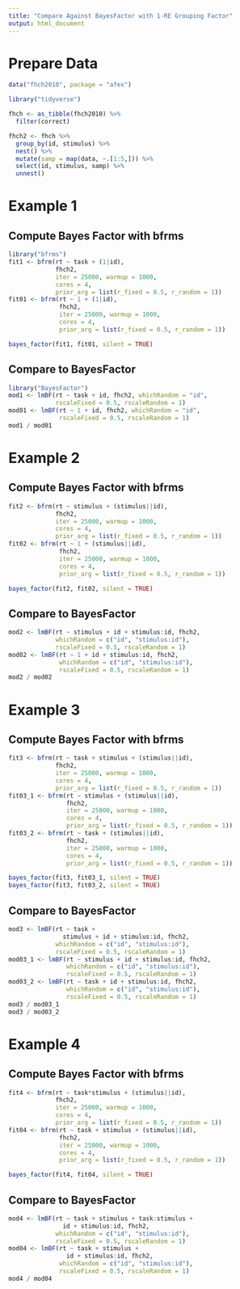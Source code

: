 ```yaml
---
title: "Compare Against BayesFactor with 1-RE Grouping Factor"
output: html_document
---
```


# Prepare Data

```r
data("fhch2010", package = "afex")

library("tidyverse")

fhch <- as_tibble(fhch2010) %>% 
  filter(correct)

fhch2 <- fhch %>% 
  group_by(id, stimulus) %>% 
  nest() %>% 
  mutate(samp = map(data, ~.[1:5,])) %>% 
  select(id, stimulus, samp) %>% 
  unnest()
```

# Example 1
## Compute Bayes Factor with bfrms
```r
library("bfrms")
fit1 <- bfrm(rt ~ task + (1|id), 
             fhch2, 
             iter = 25000, warmup = 1000,
             cores = 4,
             prior_arg = list(r_fixed = 0.5, r_random = 1))
fit01 <- bfrm(rt ~ 1 + (1|id), 
              fhch2, 
              iter = 25000, warmup = 1000,
              cores = 4,
              prior_arg = list(r_fixed = 0.5, r_random = 1))
```

```r
bayes_factor(fit1, fit01, silent = TRUE)
```

## Compare to BayesFactor
```r
library("BayesFactor")
mod1 <- lmBF(rt ~ task + id, fhch2, whichRandom = "id", 
             rscaleFixed = 0.5, rscaleRandom = 1)
mod01 <- lmBF(rt ~ 1 + id, fhch2, whichRandom = "id", 
              rscaleFixed = 0.5, rscaleRandom = 1)
mod1 / mod01
```

# Example 2
## Compute Bayes Factor with bfrms
```r
fit2 <- bfrm(rt ~ stimulus + (stimulus||id), 
             fhch2, 
             iter = 25000, warmup = 1000,
             cores = 4,
             prior_arg = list(r_fixed = 0.5, r_random = 1))
fit02 <- bfrm(rt ~ 1 + (stimulus||id), 
              fhch2, 
              iter = 25000, warmup = 1000,
              cores = 4,
              prior_arg = list(r_fixed = 0.5, r_random = 1))
```

```r
bayes_factor(fit2, fit02, silent = TRUE)
```

## Compare to BayesFactor
```r
mod2 <- lmBF(rt ~ stimulus + id + stimulus:id, fhch2,
             whichRandom = c("id", "stimulus:id"), 
             rscaleFixed = 0.5, rscaleRandom = 1)
mod02 <- lmBF(rt ~ 1 + id + stimulus:id, fhch2,
              whichRandom = c("id", "stimulus:id"),
              rscaleFixed = 0.5, rscaleRandom = 1)
mod2 / mod02
```

# Example 3
## Compute Bayes Factor with bfrms
```r
fit3 <- bfrm(rt ~ task + stimulus + (stimulus||id), 
             fhch2, 
             iter = 25000, warmup = 1000,
             cores = 4,
             prior_arg = list(r_fixed = 0.5, r_random = 1))
fit03_1 <- bfrm(rt ~ stimulus + (stimulus||id), 
                fhch2, 
                iter = 25000, warmup = 1000,
                cores = 4,
                prior_arg = list(r_fixed = 0.5, r_random = 1))
fit03_2 <- bfrm(rt ~ task + (stimulus||id), 
                fhch2, 
                iter = 25000, warmup = 1000,
                cores = 4,
                prior_arg = list(r_fixed = 0.5, r_random = 1))
```

```r
bayes_factor(fit3, fit03_1, silent = TRUE)
bayes_factor(fit3, fit03_2, silent = TRUE)
```

## Compare to BayesFactor
```r
mod3 <- lmBF(rt ~ task +
               stimulus + id + stimulus:id, fhch2,
             whichRandom = c("id", "stimulus:id"), 
             rscaleFixed = 0.5, rscaleRandom = 1)
mod03_1 <- lmBF(rt ~ stimulus + id + stimulus:id, fhch2,
                whichRandom = c("id", "stimulus:id"),
                rscaleFixed = 0.5, rscaleRandom = 1)
mod03_2 <- lmBF(rt ~ task + id + stimulus:id, fhch2,
                whichRandom = c("id", "stimulus:id"),
                rscaleFixed = 0.5, rscaleRandom = 1)
mod3 / mod03_1
mod3 / mod03_2
```

# Example 4
## Compute Bayes Factor with bfrms
```r
fit4 <- bfrm(rt ~ task*stimulus + (stimulus||id), 
             fhch2, 
             iter = 25000, warmup = 1000,
             cores = 4,
             prior_arg = list(r_fixed = 0.5, r_random = 1))
fit04 <- bfrm(rt ~ task + stimulus + (stimulus||id), 
              fhch2, 
              iter = 25000, warmup = 1000,
              cores = 4,
              prior_arg = list(r_fixed = 0.5, r_random = 1))
```

```r
bayes_factor(fit4, fit04, silent = TRUE)
```

## Compare to BayesFactor
```r
mod4 <- lmBF(rt ~ task + stimulus + task:stimulus +
               id + stimulus:id, fhch2,
             whichRandom = c("id", "stimulus:id"), 
             rscaleFixed = 0.5, rscaleRandom = 1)
mod04 <- lmBF(rt ~ task + stimulus +
                id + stimulus:id, fhch2,
              whichRandom = c("id", "stimulus:id"), 
              rscaleFixed = 0.5, rscaleRandom = 1)
mod4 / mod04
```
